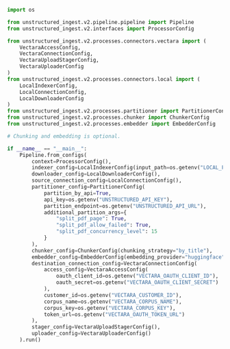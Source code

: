 ```python Python Ingest v2
import os

from unstructured_ingest.v2.pipeline.pipeline import Pipeline
from unstructured_ingest.v2.interfaces import ProcessorConfig

from unstructured_ingest.v2.processes.connectors.vectara import (
    VectaraAccessConfig,
    VectaraConnectionConfig,
    VectaraUploadStagerConfig,
    VectaraUploaderConfig
)
from unstructured_ingest.v2.processes.connectors.local import (
    LocalIndexerConfig,
    LocalConnectionConfig,
    LocalDownloaderConfig
)
from unstructured_ingest.v2.processes.partitioner import PartitionerConfig
from unstructured_ingest.v2.processes.chunker import ChunkerConfig
from unstructured_ingest.v2.processes.embedder import EmbedderConfig

# Chunking and embedding is optional.

if __name__ == "__main__":
    Pipeline.from_configs(
        context=ProcessorConfig(),
        indexer_config=LocalIndexerConfig(input_path=os.getenv("LOCAL_FILE_INPUT_DIR")),
        downloader_config=LocalDownloaderConfig(),
        source_connection_config=LocalConnectionConfig(),
        partitioner_config=PartitionerConfig(
            partition_by_api=True,
            api_key=os.getenv("UNSTRUCTURED_API_KEY"),
            partition_endpoint=os.getenv("UNSTRUCTURED_API_URL"),
            additional_partition_args={
                "split_pdf_page": True,
                "split_pdf_allow_failed": True,
                "split_pdf_concurrency_level": 15
            }
        ),
        chunker_config=ChunkerConfig(chunking_strategy="by_title"),
        embedder_config=EmbedderConfig(embedding_provider="huggingface"),
        destination_connection_config=VectaraConnectionConfig(
            access_config=VectaraAccessConfig(
                oauth_client_id=os.getenv("VECTARA_OAUTH_CLIENT_ID"),
                oauth_secret=os.getenv("VECTARA_OAUTH_CLIENT_SECRET")
            ),
            customer_id=os.getenv("VECTARA_CUSTOMER_ID"),
            corpus_name=os.getenv("VECTARA_CORPUS_NAME"),
            corpus_key=os.getenv("VECTARA_CORPUS_KEY"),
            token_url=os.getenv("VECTARA_OAUTH_TOKEN_URL")
        ),
        stager_config=VectaraUploadStagerConfig(),
        uploader_config=VectaraUploaderConfig()
    ).run()
```